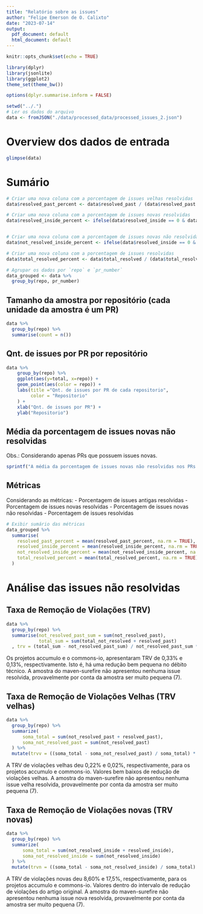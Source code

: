 ```yaml
---
title: "Relatório sobre as issues"
author: "Felipe Emerson de O. Calixto"
date: "2023-07-14"
output:
  pdf_document: default
  html_document: default
---
```


```r
knitr::opts_chunk$set(echo = TRUE)

library(dplyr)
library(jsonlite)
library(ggplot2)
theme_set(theme_bw())

options(dplyr.summarise.inform = FALSE)

setwd("../.")
# Ler os dados do arquivo
data <- fromJSON("./data/processed_data/processed_issues_2.json")
```

# Overview dos dados de entrada
```r
glimpse(data)
```

# Sumário

```r
# Criar uma nova coluna com a porcentagem de issues velhas resolvidas
data$resolved_past_percent <- data$resolved_past / (data$resolved_past + data$not_resolved_past)

# Criar uma nova coluna com a porcentagem de issues novas resolvidas
data$resolved_inside_percent <- ifelse(data$resolved_inside == 0 & data$not_resolved_inside == 0, NA, data$resolved_inside / (data$resolved_inside + data$not_resolved_inside))


# Criar uma nova coluna com a porcentagem de issues novas não resolvidas
data$not_resolved_inside_percent <- ifelse(data$resolved_inside == 0 & data$not_resolved_inside == 0, NA, data$not_resolved_inside / (data$resolved_inside + data$not_resolved_inside))

# Criar uma nova coluna com a porcentagem de issues resolvidas
data$total_resolved_percent <- data$total_resolved / (data$total_resolved + data$total_not_resolved)

# Agrupar os dados por `repo` e `pr_number`
data_grouped <- data %>%
  group_by(repo, pr_number)
```

## Tamanho da amostra por repositório (cada unidade da amostra é um PR)
```r
data %>%
  group_by(repo) %>%
  summarise(count = n())
```

## Qnt. de issues por PR por repositório
```r
data %>%
    group_by(repo) %>%
    ggplot(aes(y=total, x=repo)) +
    geom_point(aes(color = repo)) +
    labs(title ="Qnt. de issues por PR de cada repositorio",
         color = "Repositorio"
    ) +
    xlab("Qnt. de issues por PR") +
    ylab("Repositorio")
```


## Média da porcentagem de issues novas não resolvidas
Obs.: Considerando apenas PRs que possuem issues novas.

```r
sprintf("A média da porcentagem de issues novas não resolvidas nos PRs que possuem issues novas é %.2f%%", mean(data$not_resolved_inside_percent, na.rm = TRUE) * 100)
```

## Métricas
Considerando as métricas:
- Porcentagem de issues antigas resolvidas
- Porcentagem de issues novas resolvidas
- Porcentagem de issues novas não resolvidas
- Porcentagem de issues resolvidas
```r
# Exibir sumário das métricas
data_grouped %>%
  summarise(
    resolved_past_percent = mean(resolved_past_percent, na.rm = TRUE),
    resolved_inside_percent = mean(resolved_inside_percent, na.rm = TRUE),
    not_resolved_inside_percent = mean(not_resolved_inside_percent, na.rm = TRUE),
    total_resolved_percent = mean(total_resolved_percent, na.rm = TRUE)
  )

```

# Análise das issues não resolvidas 

## Taxa de Remoção de Violações (TRV)

```r
data %>%
  group_by(repo) %>%
  summarise(not_resolved_past_sum = sum(not_resolved_past),
            total_sum = sum(total_not_resolved + resolved_past)
  , trv = (total_sum - not_resolved_past_sum) / not_resolved_past_sum * 100)
```

Os projetos accumulo e o commons-io, apresentaram TRV de 0,33% e 0,13%, respectivamente. Isto é, há uma redução bem pequena no débito técnico. A amostra do maven-surefire não apresentou nenhuma issue resolvida, provavelmente por conta da amostra ser muito pequena (7).

## Taxa de Remoção de Violações Velhas (TRV velhas)
```r
data %>%
  group_by(repo) %>%
  summarize(
      soma_total = sum(not_resolved_past + resolved_past),
      soma_not_resolved_past = sum(not_resolved_past)
  ) %>%
  mutate(trvv = ((soma_total - soma_not_resolved_past) / soma_total) * 100)
```

A TRV de violações velhas deu 0,22% e 0,02%, respectivamente, para os projetos accumulo e commons-io. Valores bem baixos de redução de violações velhas. A amostra do maven-surefire não apresentou nenhuma issue velha resolvida, provavelmente por conta da amostra ser muito pequena (7).

## Taxa de Remoção de Violações novas (TRV novas)
```r
data %>%
  group_by(repo) %>%
  summarize(
      soma_total = sum(not_resolved_inside + resolved_inside),
      soma_not_resolved_inside = sum(not_resolved_inside)
  ) %>%
  mutate(trvn = ((soma_total - soma_not_resolved_inside) / soma_total) * 100)
```

A TRV de violações novas deu 8,60% e 17,5%, respectivamente, para os projetos accumulo e commons-io. Valores dentro do intervalo de redução de violações do artigo original. A amostra do maven-surefire não apresentou nenhuma issue nova resolvida, provavelmente por conta da amostra ser muito pequena (7).